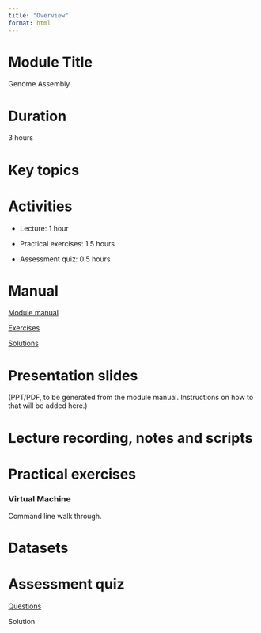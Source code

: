 ```yaml
---
title: "Overview"
format: html
---
```


# Module Title

Genome Assembly

# Duration

3 hours

# Key topics

# Activities

-   Lecture: 1 hour

-   Practical exercises: 1.5 hours

-   Assessment quiz: 0.5 hours

# Manual

[Module manual](module5_manual.qmd)

[Exercises](module5_exercises.qmd)

[Solutions](module5_solutions.qmd)

# Presentation slides

(PPT/PDF, to be generated from the module manual. Instructions on how to that will be added here.)

# Lecture recording, notes and scripts

# Practical exercises

### Virtual Machine

Command line walk through.

# Datasets

# Assessment quiz

[Questions](module5_assessment.qmd)

Solution
